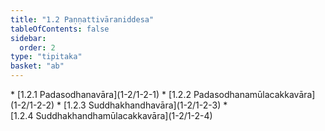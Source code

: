 ```yaml
---
title: "1.2 Paṇṇattivāraniddesa"
tableOfContents: false
sidebar:
  order: 2
type: "tipitaka"
basket: "ab"
---
```



<DynamicBreadcrumb />



<TableOfContents>
* [1.2.1 Padasodhanavāra](1-2/1-2-1)
* [1.2.2 Padasodhanamūlacakkavāra](1-2/1-2-2)
* [1.2.3 Suddhakhandhavāra](1-2/1-2-3)
* [1.2.4 Suddhakhandhamūlacakkavāra](1-2/1-2-4)
</TableOfContents>